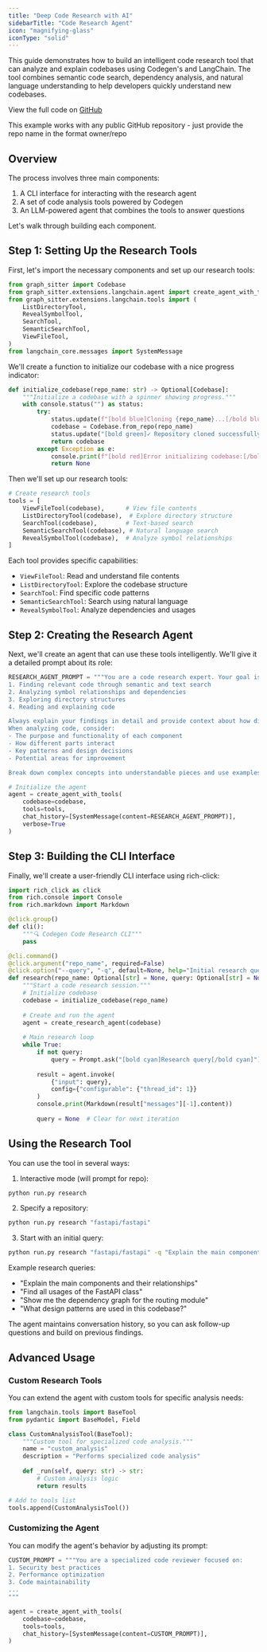 ```yaml
---
title: "Deep Code Research with AI"
sidebarTitle: "Code Research Agent"
icon: "magnifying-glass"
iconType: "solid"
---
```


This guide demonstrates how to build an intelligent code research tool that can analyze and explain codebases using Codegen's and LangChain. The tool combines semantic code search, dependency analysis, and natural language understanding to help developers quickly understand new codebases.

<Info>View the full code on [GitHub](https://github.com/codegen-sh/codegen-sdk/tree/develop/codegen-examples/examples/deep_code_research)</Info>

<Tip>This example works with any public GitHub repository - just provide the repo name in the format owner/repo</Tip>

## Overview

The process involves three main components:

1. A CLI interface for interacting with the research agent
2. A set of code analysis tools powered by Codegen
3. An LLM-powered agent that combines the tools to answer questions

Let's walk through building each component.

## Step 1: Setting Up the Research Tools

First, let's import the necessary components and set up our research tools:

```python
from graph_sitter import Codebase
from graph_sitter.extensions.langchain.agent import create_agent_with_tools
from graph_sitter.extensions.langchain.tools import (
    ListDirectoryTool,
    RevealSymbolTool,
    SearchTool,
    SemanticSearchTool,
    ViewFileTool,
)
from langchain_core.messages import SystemMessage
```

We'll create a function to initialize our codebase with a nice progress indicator:

```python
def initialize_codebase(repo_name: str) -> Optional[Codebase]:
    """Initialize a codebase with a spinner showing progress."""
    with console.status("") as status:
        try:
            status.update(f"[bold blue]Cloning {repo_name}...[/bold blue]")
            codebase = Codebase.from_repo(repo_name)
            status.update("[bold green]✓ Repository cloned successfully![/bold green]")
            return codebase
        except Exception as e:
            console.print(f"[bold red]Error initializing codebase:[/bold red] {e}")
            return None
```

Then we'll set up our research tools:

```python
# Create research tools
tools = [
    ViewFileTool(codebase),      # View file contents
    ListDirectoryTool(codebase),  # Explore directory structure
    SearchTool(codebase),        # Text-based search
    SemanticSearchTool(codebase), # Natural language search
    RevealSymbolTool(codebase),  # Analyze symbol relationships
]
```

Each tool provides specific capabilities:
- `ViewFileTool`: Read and understand file contents
- `ListDirectoryTool`: Explore the codebase structure
- `SearchTool`: Find specific code patterns
- `SemanticSearchTool`: Search using natural language
- `RevealSymbolTool`: Analyze dependencies and usages

## Step 2: Creating the Research Agent

Next, we'll create an agent that can use these tools intelligently. We'll give it a detailed prompt about its role:

```python
RESEARCH_AGENT_PROMPT = """You are a code research expert. Your goal is to help users understand codebases by:
1. Finding relevant code through semantic and text search
2. Analyzing symbol relationships and dependencies
3. Exploring directory structures
4. Reading and explaining code

Always explain your findings in detail and provide context about how different parts of the code relate to each other.
When analyzing code, consider:
- The purpose and functionality of each component
- How different parts interact
- Key patterns and design decisions
- Potential areas for improvement

Break down complex concepts into understandable pieces and use examples when helpful."""

# Initialize the agent
agent = create_agent_with_tools(
    codebase=codebase,
    tools=tools,
    chat_history=[SystemMessage(content=RESEARCH_AGENT_PROMPT)],
    verbose=True
)
```

## Step 3: Building the CLI Interface

Finally, we'll create a user-friendly CLI interface using rich-click:

```python
import rich_click as click
from rich.console import Console
from rich.markdown import Markdown

@click.group()
def cli():
    """🔍 Codegen Code Research CLI"""
    pass

@cli.command()
@click.argument("repo_name", required=False)
@click.option("--query", "-q", default=None, help="Initial research query.")
def research(repo_name: Optional[str] = None, query: Optional[str] = None):
    """Start a code research session."""
    # Initialize codebase
    codebase = initialize_codebase(repo_name)
    
    # Create and run the agent
    agent = create_research_agent(codebase)
    
    # Main research loop
    while True:
        if not query:
            query = Prompt.ask("[bold cyan]Research query[/bold cyan]")
            
        result = agent.invoke(
            {"input": query},
            config={"configurable": {"thread_id": 1}}
        )
        console.print(Markdown(result["messages"][-1].content))
        
        query = None  # Clear for next iteration
```

## Using the Research Tool

You can use the tool in several ways:

1. Interactive mode (will prompt for repo):
```bash
python run.py research
```

2. Specify a repository:
```bash
python run.py research "fastapi/fastapi"
```

3. Start with an initial query:
```bash
python run.py research "fastapi/fastapi" -q "Explain the main components"
```

Example research queries:
- "Explain the main components and their relationships"
- "Find all usages of the FastAPI class"
- "Show me the dependency graph for the routing module"
- "What design patterns are used in this codebase?"

<Tip>
  The agent maintains conversation history, so you can ask follow-up questions
  and build on previous findings.
</Tip>

## Advanced Usage

### Custom Research Tools

You can extend the agent with custom tools for specific analysis needs:

```python
from langchain.tools import BaseTool
from pydantic import BaseModel, Field

class CustomAnalysisTool(BaseTool):
    """Custom tool for specialized code analysis."""
    name = "custom_analysis"
    description = "Performs specialized code analysis"
    
    def _run(self, query: str) -> str:
        # Custom analysis logic
        return results

# Add to tools list
tools.append(CustomAnalysisTool())
```

### Customizing the Agent

You can modify the agent's behavior by adjusting its prompt:

```python
CUSTOM_PROMPT = """You are a specialized code reviewer focused on:
1. Security best practices
2. Performance optimization
3. Code maintainability
...
"""

agent = create_agent_with_tools(
    codebase=codebase,
    tools=tools,
    chat_history=[SystemMessage(content=CUSTOM_PROMPT)],
)
```

